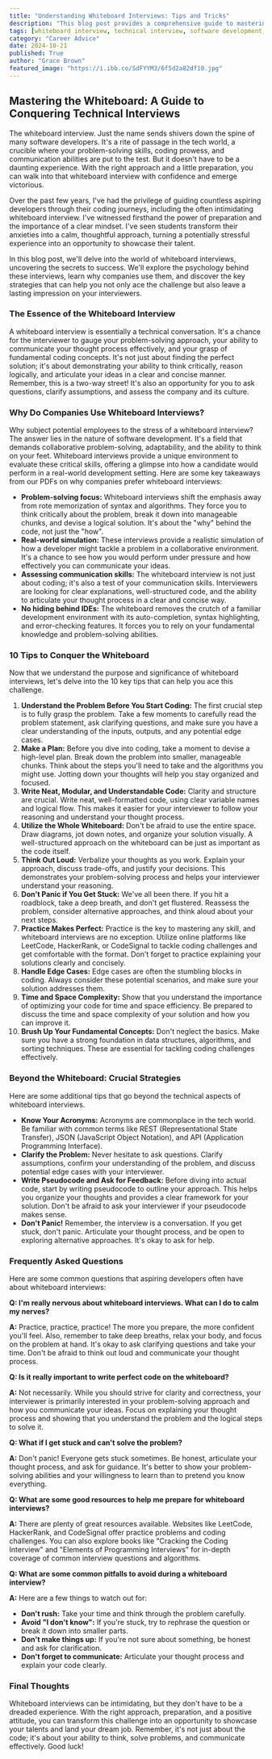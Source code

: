 ```yaml
---
title: "Understanding Whiteboard Interviews: Tips and Tricks"
description: "This blog post provides a comprehensive guide to mastering whiteboard interviews for software developers. Learn the psychology behind these interviews, why companies use them, and get 10 key tips to ace the challenge, including practicing, understanding the problem, writing clean code, and communicating effectively."
tags: [whiteboard interview, technical interview, software development, coding interview, problem-solving, communication skills, coding challenges, data structures, algorithms, career advice, job search, interview tips]
category: "Career Advice"
date: 2024-10-21
published: True
author: "Grace Brown"
featured_image: "https://i.ibb.co/SdFYYM3/6f5d2a82df10.jpg"
---
```


## Mastering the Whiteboard: A Guide to Conquering Technical Interviews

The whiteboard interview. Just the name sends shivers down the spine of many software developers. It's a rite of passage in the tech world, a crucible where your problem-solving skills, coding prowess, and communication abilities are put to the test. But it doesn't have to be a daunting experience. With the right approach and a little preparation, you can walk into that whiteboard interview with confidence and emerge victorious.

Over the past few years, I've had the privilege of guiding countless aspiring developers through their coding journeys, including the often intimidating whiteboard interview. I've witnessed firsthand the power of preparation and the importance of a clear mindset.  I've seen students transform their anxieties into a calm, thoughtful approach, turning a potentially stressful experience into an opportunity to showcase their talent. 

In this blog post, we'll delve into the world of whiteboard interviews, uncovering the secrets to success. We'll explore the psychology behind these interviews, learn why companies use them, and discover the key strategies that can help you not only ace the challenge but also leave a lasting impression on your interviewers. 

### The Essence of the Whiteboard Interview

A whiteboard interview is essentially a technical conversation. It's a chance for the interviewer to gauge your problem-solving approach, your ability to communicate your thought process effectively, and your grasp of fundamental coding concepts. It's not just about finding the perfect solution; it's about demonstrating your ability to think critically, reason logically, and articulate your ideas in a clear and concise manner. Remember, this is a two-way street! It's also an opportunity for you to ask questions, clarify assumptions, and assess the company and its culture.

### Why Do Companies Use Whiteboard Interviews?

Why subject potential employees to the stress of a whiteboard interview? The answer lies in the nature of software development. It's a field that demands collaborative problem-solving, adaptability, and the ability to think on your feet. Whiteboard interviews provide a unique environment to evaluate these critical skills, offering a glimpse into how a candidate would perform in a real-world development setting.  Here are some key takeaways from our PDFs on why companies prefer whiteboard interviews:

* **Problem-solving focus:** Whiteboard interviews shift the emphasis away from rote memorization of syntax and algorithms. They force you to think critically about the problem, break it down into manageable chunks, and devise a logical solution. It's about the "why" behind the code, not just the "how".
* **Real-world simulation:** These interviews provide a realistic simulation of how a developer might tackle a problem in a collaborative environment. It's a chance to see how you would perform under pressure and how effectively you can communicate your ideas.
* **Assessing communication skills:**  The whiteboard interview is not just about coding; it's also a test of your communication skills. Interviewers are looking for clear explanations, well-structured code, and the ability to articulate your thought process in a clear and concise way.
* **No hiding behind IDEs:** The whiteboard removes the crutch of a familiar development environment with its auto-completion, syntax highlighting, and error-checking features. It forces you to rely on your fundamental knowledge and problem-solving abilities.

### 10 Tips to Conquer the Whiteboard

Now that we understand the purpose and significance of whiteboard interviews, let's delve into the 10 key tips that can help you ace this challenge.

1. **Understand the Problem Before You Start Coding:** The first crucial step is to fully grasp the problem. Take a few moments to carefully read the problem statement, ask clarifying questions, and make sure you have a clear understanding of the inputs, outputs, and any potential edge cases. 
2. **Make a Plan:** Before you dive into coding, take a moment to devise a high-level plan.  Break down the problem into smaller, manageable chunks.  Think about the steps you'll need to take and the algorithms you might use. Jotting down your thoughts will help you stay organized and focused.
3. **Write Neat, Modular, and Understandable Code:**  Clarity and structure are crucial. Write neat, well-formatted code, using clear variable names and logical flow. This makes it easier for your interviewer to follow your reasoning and understand your thought process. 
4. **Utilize the Whole Whiteboard:**  Don't be afraid to use the entire space. Draw diagrams, jot down notes, and organize your solution visually. A well-structured approach on the whiteboard can be just as important as the code itself.
5. **Think Out Loud:**  Verbalize your thoughts as you work. Explain your approach, discuss trade-offs, and justify your decisions. This demonstrates your problem-solving process and helps your interviewer understand your reasoning.
6. **Don't Panic if You Get Stuck:**  We've all been there.  If you hit a roadblock, take a deep breath, and don't get flustered.  Reassess the problem, consider alternative approaches, and think aloud about your next steps. 
7. **Practice Makes Perfect:**  Practice is the key to mastering any skill, and whiteboard interviews are no exception.  Utilize online platforms like LeetCode, HackerRank, or CodeSignal to tackle coding challenges and get comfortable with the format.  Don't forget to practice explaining your solutions clearly and concisely.
8. **Handle Edge Cases:**  Edge cases are often the stumbling blocks in coding.  Always consider these potential scenarios, and make sure your solution addresses them. 
9. **Time and Space Complexity:**  Show that you understand the importance of optimizing your code for time and space efficiency.  Be prepared to discuss the time and space complexity of your solution and how you can improve it.
10. **Brush Up Your Fundamental Concepts:**  Don't neglect the basics. Make sure you have a strong foundation in data structures, algorithms, and sorting techniques. These are essential for tackling coding challenges effectively.

### Beyond the Whiteboard: Crucial Strategies

Here are some additional tips that go beyond the technical aspects of whiteboard interviews. 

* **Know Your Acronyms:**  Acronyms are commonplace in the tech world. Be familiar with common terms like REST (Representational State Transfer), JSON (JavaScript Object Notation), and API (Application Programming Interface). 
* **Clarify the Problem:**  Never hesitate to ask questions.  Clarify assumptions, confirm your understanding of the problem, and discuss potential edge cases with your interviewer. 
* **Write Pseudocode and Ask for Feedback:**  Before diving into actual code, start by writing pseudocode to outline your approach.  This helps you organize your thoughts and provides a clear framework for your solution. Don't be afraid to ask your interviewer if your pseudocode makes sense.
* **Don't Panic!**  Remember, the interview is a conversation. If you get stuck, don't panic.  Articulate your thought process, and be open to exploring alternative approaches.  It's okay to ask for help.

### Frequently Asked Questions

Here are some common questions that aspiring developers often have about whiteboard interviews:

**Q: I'm really nervous about whiteboard interviews. What can I do to calm my nerves?**

**A:** Practice, practice, practice!  The more you prepare, the more confident you'll feel.  Also, remember to take deep breaths, relax your body, and focus on the problem at hand.  It's okay to ask clarifying questions and take your time.  Don't be afraid to think out loud and communicate your thought process.

**Q:  Is it really important to write perfect code on the whiteboard?**

**A:** Not necessarily.  While you should strive for clarity and correctness, your interviewer is primarily interested in your problem-solving approach and how you communicate your ideas.  Focus on explaining your thought process and showing that you understand the problem and the logical steps to solve it.

**Q: What if I get stuck and can't solve the problem?**

**A:** Don't panic!  Everyone gets stuck sometimes.  Be honest, articulate your thought process, and ask for guidance.  It's better to show your problem-solving abilities and your willingness to learn than to pretend you know everything.

**Q:  What are some good resources to help me prepare for whiteboard interviews?**

**A:** There are plenty of great resources available.  Websites like LeetCode, HackerRank, and CodeSignal offer practice problems and coding challenges.  You can also explore books like "Cracking the Coding Interview" and "Elements of Programming Interviews" for in-depth coverage of common interview questions and algorithms.

**Q:  What are some common pitfalls to avoid during a whiteboard interview?**

**A:** Here are a few things to watch out for:

* **Don't rush:**  Take your time and think through the problem carefully.
* **Avoid "I don't know":** If you're stuck, try to rephrase the question or break it down into smaller parts.
* **Don't make things up:** If you're not sure about something, be honest and ask for clarification.
* **Don't forget to communicate:**  Articulate your thought process and explain your code clearly. 

### Final Thoughts

Whiteboard interviews can be intimidating, but they don't have to be a dreaded experience.  With the right approach, preparation, and a positive attitude, you can transform this challenge into an opportunity to showcase your talents and land your dream job.  Remember, it's not just about the code; it's about your ability to think, solve problems, and communicate effectively.  Good luck!
